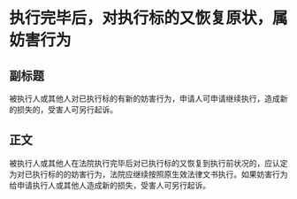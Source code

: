 # 执行完毕后，对执行标的又恢复原状，属妨害行为
## 副标题
被执行人或其他人对已执行标的有新的妨害行为，申请人可申请继续执行，造成新的损失的，受害人可另行起诉。
## 正文
被执行人或其他人在法院执行完毕后对已执行标的又恢复到执行前状况的，应认定为对已执行标的的妨害行为，法院应继续按照原生效法律文书执行。如果妨害行为给申请执行人或其他人造成新的损失，受害人可另行起诉。